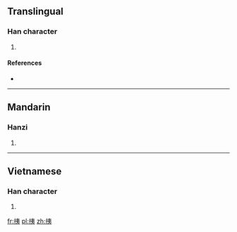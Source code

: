 ==Translingual==

===Han character===
{{Han char|rn=64|rad=手|as=06|sn=9|four=|canj=手大弓 (QKN)|ids=⿰[[扌]][[夷]]}}

# {{defn|Han|sort=手06}}

====References====
* {{Han ref|kx=0431.160|dkj=12073|hdz=31868.100|uh=6317|ud=25367}}

----

==Mandarin==

===Hanzi===
{{cmn-hanzi|pin=[[jué]] ([[jue2]])|wg=chüeh<sup>2</sup>}}

# {{defn|lang=cmn|sort=手06}}

----

==Vietnamese==

===Han character===
{{vi-readings|rs=手06| hanviet = dí}}

# {{defn|lang=vi|sort=手06}}

[[fr:挗]]
[[pl:挗]]
[[zh:挗]]